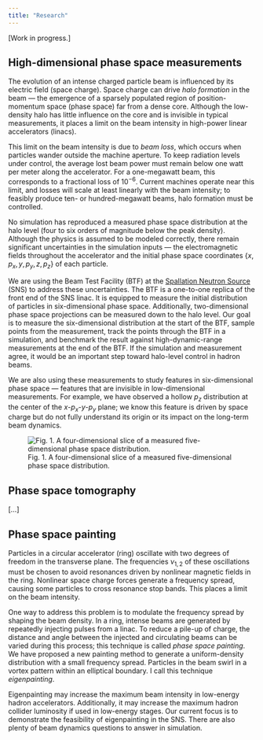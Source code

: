 ---
title: "Research"
---
 
 
[Work in progress.]
 

## High-dimensional phase space measurements

The evolution of an intense charged particle beam is influenced by its electric field (space charge). Space charge can drive *halo formation* in the beam — the emergence of a sparsely populated region of position-momentum space (phase space) far from a dense core. Although the low-density halo has little influence on the core and is invisible in typical measurements, it places a limit on the beam intensity in high-power linear accelerators (linacs).

This limit on the beam intensity is due to *beam loss*, which occurs when particles wander outside the machine aperture. To keep radiation levels under control, the average lost beam power must remain below one watt per meter along the accelerator. For a one-megawatt beam, this corresponds to a fractional loss of $10^{-6}$. Current machines operate near this limit, and losses will scale at least linearly with the beam intensity; to feasibly produce ten- or hundred-megawatt beams, halo formation must be controlled.
 
No simulation has reproduced a measured phase space distribution at the halo level (four to six orders of magnitude below the peak density). Although the physics is assumed to be modeled correctly, there remain significant uncertainties in the simulation inputs — the electromagnetic fields throughout the accelerator and the initial phase space coordinates $\{x, p_x, y, p_y, z, p_z\}$ of each particle.

 
We are using the Beam Test Facility (BTF) at the [Spallation Neutron Source](https://neutrons.ornl.gov/sns) (SNS) to address these uncertainties. The BTF is a one-to-one replica of the front end of the SNS linac. It is equipped to measure the initial distribution of particles in six-dimensional phase space. Additionally, two-dimensional phase space projections can be measured down to the halo level. Our goal is to measure the six-dimensional distribution at the start of the BTF, sample points from the measurement, track the points through the BTF in a simulation, and benchmark the result against high-dynamic-range measurements at the end of the BTF. If the simulation and measurement agree, it would be an important step toward halo-level control in hadron beams.

 
We are also using these measurements to study features in six-dimensional phase space — features that are invisible in low-dimensional measurements. For example, we have observed a hollow $p_z$ distribution at the center of the $x$-$p_x$-$y$-$p_y$ plane; we know this feature is driven by space charge but do not fully understand its origin or its impact on the long-term beam dynamics.


:::{.column-body}
![Fig. 1. A four-dimensional slice of a measured five-dimensional phase space distribution.](./files/fig13.png)
:::


## Phase space tomography

[...]

  
## Phase space painting 

Particles in a circular accelerator (ring) oscillate with two degrees of freedom in the transverse plane. The frequencies $\nu_{1, 2}$ of these oscillations must be chosen to avoid resonances driven by nonlinear magnetic fields in the ring. Nonlinear space charge forces generate a frequency spread, causing some particles to cross resonance stop bands. This places a limit on the beam intensity.

One way to address this problem is to modulate the frequency spread by shaping the beam density. In a ring, intense beams are generated by repeatedly injecting pulses from a linac. To reduce a pile-up of charge, the distance and angle between the injected and circulating beams can be varied during this process; this technique is called *phase space painting*. We have proposed a new painting method to generate a uniform-density distribution with a small frequency spread. Particles in the beam swirl in a vortex pattern within an elliptical boundary. I call this technique *eigenpainting*.

Eigenpainting may increase the maximum beam intensity in low-energy hadron accelerators. Additionally, it may increase the maximum hadron collider luminosity if used in low-energy stages. Our current focus is to demonstrate the feasibility of eigenpainting in the SNS. There are also plenty of beam dynamics questions to answer in simulation.


